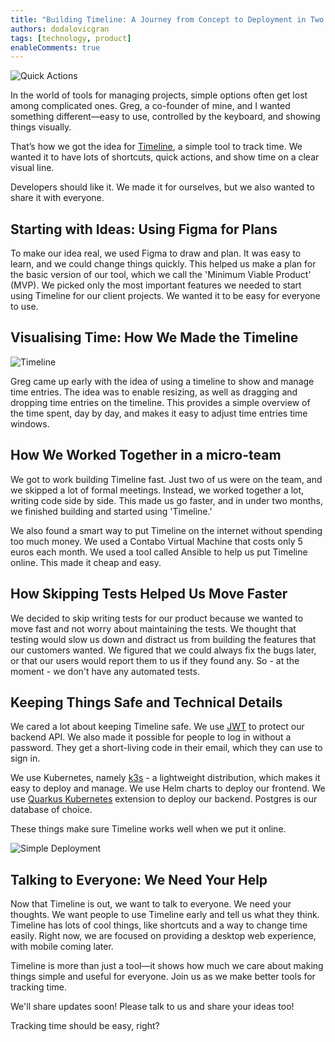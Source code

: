 ```yaml
---
title: "Building Timeline: A Journey from Concept to Deployment in Two Months"
authors: dodalovicgran
tags: [technology, product]
enableComments: true
---
```


![Quick Actions](./quick-actions.png)

In the world of tools for managing projects, simple options often get lost among complicated ones. Greg, a co-founder of mine, and I wanted something different—easy to use, controlled by the keyboard,
and showing things visually.

That’s how we got the idea for <u>[Timeline](https://timeline.gransoftware.de/)</u>, a simple tool to track time. We wanted it to have lots of shortcuts, quick actions, and show time on a clear visual line.

Developers should like it. We made it for ourselves, but we also wanted to share it with everyone.

<!--truncate-->

## Starting with Ideas: Using Figma for Plans

To make our idea real, we used Figma to draw and plan. It was easy to learn, and we could change things quickly. This helped us make a plan for the basic version of our tool, which we call the 'Minimum Viable Product' (MVP). We picked only the most important features we needed to start using Timeline for our client projects. We wanted it to be easy for everyone to use.

## Visualising Time: How We Made the Timeline

![Timeline](./timeline.png)

Greg came up early with the idea of using a timeline to show and manage time entries. The idea was to enable resizing, as well as dragging and dropping time entries on the timeline. This provides a simple
overview of the time spent, day by day, and makes it easy to adjust time entries time windows.

## How We Worked Together in a micro-team

We got to work building Timeline fast. Just two of us were on the team, and we skipped a lot of formal meetings. Instead, we worked together a lot, writing code side by side. This made us go faster, and in under two months, we finished building and started using 'Timeline.'

We also found a smart way to put Timeline on the internet without spending too much money. We used a Contabo Virtual Machine that costs only 5 euros each month. We used a tool called Ansible to help us put Timeline online. This made it cheap and easy.

## How Skipping Tests Helped Us Move Faster

We decided to skip writing tests for our product because we wanted to move fast and not worry about maintaining the tests. We thought that testing would slow us down and distract us from building the features
 that our customers wanted. We figured that we could always fix the bugs later, or that our users would report them to us if they found any. So - at the moment - we don't have any automated tests.


## Keeping Things Safe and Technical Details

We cared a lot about keeping Timeline safe. We use <u>[JWT](https://jwt.io/)</u> to protect our backend API. We also made it possible for people to log in without a password. They get a short-living code in their email,
which they can use to sign in.

We use Kubernetes, namely <u>[k3s](https://k3s.io/)</u> - a lightweight distribution, which makes it easy to deploy and manage. We use Helm charts to deploy our frontend. We use <u>[Quarkus Kubernetes](https://quarkus.io/guides/deploying-to-kubernetes)</u> extension
to deploy our backend. Postgres is our database of choice.

These things make sure Timeline works well when we put it online.

![Simple Deployment](./code.png)

## Talking to Everyone: We Need Your Help

Now that Timeline is out, we want to talk to everyone. We need your thoughts. We want people to use Timeline early and tell us what they think. Timeline has lots of cool things, like shortcuts
and a way to change time easily. Right now, we are focused on providing a desktop web experience, with mobile coming later.

Timeline is more than just a tool—it shows how much we care about making things simple and useful for everyone. Join us as we make better tools for tracking time.

We'll share updates soon! Please talk to us and share your ideas too!

Tracking time should be easy, right?
